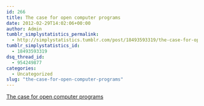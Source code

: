 ```yaml
---
id: 266
title: The case for open computer programs
date: 2012-02-29T14:02:06+00:00
author: Admin
tumblr_simplystatistics_permalink:
  - http://simplystatistics.tumblr.com/post/18493593319/the-case-for-open-computer-programs
tumblr_simplystatistics_id:
  - 18493593319
dsq_thread_id:
  - 954249877
categories:
  - Uncategorized
slug: "the-case-for-open-computer-programs"
---
```

[The case for open computer programs](http://arstechnica.com/science/news/2012/02/science-code-should-be-open-source-according-to-editorial.ars)
